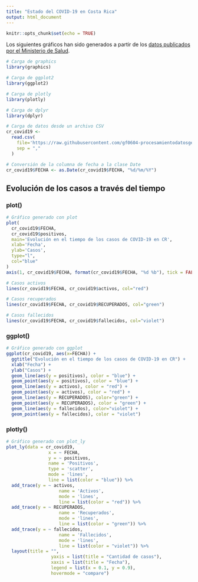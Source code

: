 ```yaml
---
title: "Estado del COVID-19 en Costa Rica"
output: html_document
---
```


```r
knitr::opts_chunk$set(echo = TRUE)
```

Los siguientes gráficos han sido generados a partir de los [datos publicados por el Ministerio de Salud](http://geovision.uned.ac.cr/oges/).

```r
# Carga de graphics
library(graphics)

# Carga de ggplot2
library(ggplot2)

# Carga de plotly
library(plotly)

# Carga de dplyr
library(dplyr)

# Carga de datos desde un archivo CSV
cr_covid19 <- 
  read.csv(
    file='https://raw.githubusercontent.com/gf0604-procesamientodatosgeograficos/2021i-datos/main/ministerio-salud/covid/ultimafecha_CSV_GENERAL.csv', 
    sep = ","
  )

# Conversión de la columna de fecha a la clase Date
cr_covid19$FECHA <- as.Date(cr_covid19$FECHA, "%d/%m/%Y")
```


## Evolución de los casos a través del tiempo

### plot()

```r


# Gráfico generado con plot
plot(
  cr_covid19$FECHA, 
  cr_covid19$positivos,
  main='Evolución en el tiempo de los casos de COVID-19 en CR',
  xlab='Fecha',
  ylab='Casos',
  type="l",
  col="blue"
)
axis(1, cr_covid19$FECHA, format(cr_covid19$FECHA, "%d %b"), tick = FALSE)

# Casos activos
lines(cr_covid19$FECHA, cr_covid19$activos, col="red")

# Casos recuperados
lines(cr_covid19$FECHA, cr_covid19$RECUPERADOS, col="green")

# Casos fallecidos
lines(cr_covid19$FECHA, cr_covid19$fallecidos, col="violet")
```

### ggplot()
```r
# Gráfico generado con ggplot
ggplot(cr_covid19, aes(x=FECHA)) + 
  ggtitle("Evolución en el tiempo de los casos de COVID-19 en CR") +
  xlab("Fecha") + 
  ylab("Casos") +
  geom_line(aes(y = positivos), color = "blue") +
  geom_point(aes(y = positivos), color = "blue") + 
  geom_line(aes(y = activos), color = "red") +
  geom_point(aes(y = activos), color = "red") +   
  geom_line(aes(y = RECUPERADOS), color="green") +
  geom_point(aes(y = RECUPERADOS), color = "green") +
  geom_line(aes(y = fallecidos), color="violet") +
  geom_point(aes(y = fallecidos), color = "violet")  
```

### plotly()
```r
# Gráfico generado con plot_ly
plot_ly(data = cr_covid19,
                x = ~ FECHA,
                y = ~ positivos, 
                name = 'Positivos', 
                type = 'scatter',
                mode = 'lines',
                line = list(color = "blue")) %>%
  add_trace(y = ~ activos,
                    name = 'Activos',
                    mode = 'lines',
                    line = list(color = "red")) %>%
  add_trace(y = ~ RECUPERADOS,
                    name = 'Recuperados',
                    mode = 'lines',
                    line = list(color = "green")) %>%
  add_trace(y = ~ fallecidos,
                    name = 'Fallecidos',
                    mode = 'lines',
                    line = list(color = "violet")) %>%  
  layout(title = "",
                 yaxis = list(title = "Cantidad de casos"),
                 xaxis = list(title = "Fecha"),
                 legend = list(x = 0.1, y = 0.9),
                 hovermode = "compare")
```



